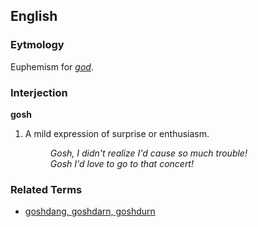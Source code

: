 ==English==

===Eytmology===
Euphemism for ''[[god]]''.

===Interjection===
'''gosh'''

# A mild expression of surprise or enthusiasm.
#: ''Gosh, I didn't realize I'd cause so much trouble!''
#: ''Gosh I'd love to go to that concert!''

===Related Terms===
*[[damn dang darn durn|goshdang, goshdarn, goshdurn]]